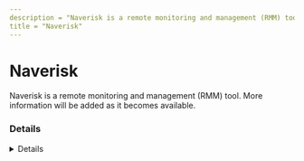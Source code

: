 ```yaml
---
description = "Naverisk is a remote monitoring and management (RMM) tool. More information will be added as it becomes available."
title = "Naverisk"
---
```




# Naverisk

Naverisk is a remote monitoring and management (RMM) tool. More information will be added as it becomes available.

### Details
<Details author={""}
         category={""}
         created={""}
         website={""}
         lastModified={"2/9/2024"}
         privileges={""}
         free={ false }
         verification={ false }
/>

#### Installation Paths
<Card code={ ["AgentSetup-*.exe"] }/>





### Forensic Artifacts




#### Network Artifacts
<EuiSpacer size="xl"/>
<NetworkArtifactsTable data={ [{"Description": "Known remote domains", "Domains": ["user_managed", "naverisk.com"], "Ports": []}] }/>




### Detections
- Detects potential network activity of Naverisk RMM tool
  - [Sigma Rule](https://github.com/magicsword-io/LOLRMM/blob/main/detections/sigma/naverisk_network_sigma.yml)
- Detects potential processes activity of Naverisk RMM tool
  - [Sigma Rule](https://github.com/magicsword-io/LOLRMM/blob/main/detections/sigma/naverisk_processes_sigma.yml)

### References
- [http://kb.naverisk.com/en/articles/2811223-deploying-naverisk-agents](http://kb.naverisk.com/en/articles/2811223-deploying-naverisk-agents)

